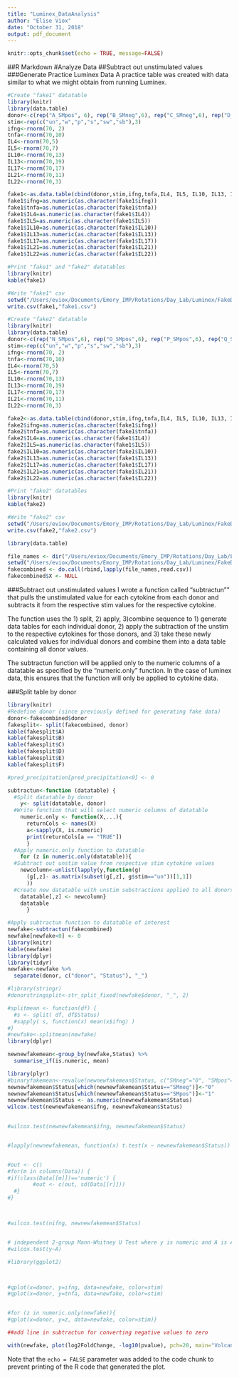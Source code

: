 ```yaml
---
title: "Luminex_DataAnalysis"
author: "Elise Viox"
date: "October 31, 2018"
output: pdf_document
---
```


```r
knitr::opts_chunk$set(echo = TRUE, message=FALSE)
```

##R Markdown
#Analyze Data
##Subtract out unstimulated values
###Generate Practice Luminex Data
A practice table was created with data similar to what we might obtain from running Luminex.
```r
#Create "fake1" datatable
library(knitr)
library(data.table)
donor<-c(rep("A_SMpos", 6), rep("B_SMneg",6), rep("C_SMneg",6), rep("D_SMneg",6), rep("E_SMpos",6), rep("F_SMpos",6), rep("G_SMneg",6), rep("H_SMneg",6), rep("I_SMneg",6), rep("J_SMpos",6), rep("K_SMpos",6), rep("L_SMpos",6), rep("M_SMpos", 6))
stim<-rep(c("un","w","p","s","sw","sb"),3)
ifng<-rnorm(70, 2)
tnfa<-rnorm(70,10)
IL4<-rnorm(70,5)
IL5<-rnorm(70,7)
IL10<-rnorm(70,13)
IL13<-rnorm(70,19)
IL17<-rnorm(70,17)
IL21<-rnorm(70,11)
IL22<-rnorm(70,3)

fake1<-as.data.table(cbind(donor,stim,ifng,tnfa,IL4, IL5, IL10, IL13, IL17, IL21, IL22))
fake1$ifng=as.numeric(as.character(fake1$ifng))
fake1$tnfa=as.numeric(as.character(fake1$tnfa))
fake1$IL4=as.numeric(as.character(fake1$IL4))
fake1$IL5=as.numeric(as.character(fake1$IL5))
fake1$IL10=as.numeric(as.character(fake1$IL10))
fake1$IL13=as.numeric(as.character(fake1$IL13))
fake1$IL17=as.numeric(as.character(fake1$IL17))
fake1$IL21=as.numeric(as.character(fake1$IL21))
fake1$IL22=as.numeric(as.character(fake1$IL22))

#Print "fake1" and "fake2" datatables 
library(knitr)
kable(fake1)

#Write "fake1" csv
setwd("/Users/eviox/Documents/Emory_IMP/Rotations/Day_Lab/Luminex/FakeData/")
write.csv(fake1,"fake1.csv")
```

```r
#Create "fake2" datatable
library(knitr)
library(data.table)
donor<-c(rep("N_SMpos",6), rep("O_SMpos",6), rep("P_SMpos",6), rep("Q_SMneg",6), rep("R_SMpos",6), rep("S_SMneg",6), rep("T_SMneg",6), rep("U_SMneg",6), rep("V_SMneg",6), rep("W_SMpos",6), rep("X_SMpos",6), rep("Y_SMneg", 6), rep("Z_SMpos", 6))
stim<-rep(c("un","w","p","s","sw","sb"),3)
ifng<-rnorm(70, 2)
tnfa<-rnorm(70,10)
IL4<-rnorm(70,5)
IL5<-rnorm(70,7)
IL10<-rnorm(70,13)
IL13<-rnorm(70,19)
IL17<-rnorm(70,17)
IL21<-rnorm(70,11)
IL22<-rnorm(70,3)

fake2<-as.data.table(cbind(donor,stim,ifng,tnfa,IL4, IL5, IL10, IL13, IL17, IL21, IL22))
fake2$ifng=as.numeric(as.character(fake1$ifng))
fake2$tnfa=as.numeric(as.character(fake1$tnfa))
fake2$IL4=as.numeric(as.character(fake1$IL4))
fake2$IL5=as.numeric(as.character(fake1$IL5))
fake2$IL10=as.numeric(as.character(fake1$IL10))
fake2$IL13=as.numeric(as.character(fake1$IL13))
fake2$IL17=as.numeric(as.character(fake1$IL17))
fake2$IL21=as.numeric(as.character(fake1$IL21))
fake2$IL22=as.numeric(as.character(fake1$IL22))

#Print "fake2" datatables 
library(knitr)
kable(fake2)

#Write "fake2" csv
setwd("/Users/eviox/Documents/Emory_IMP/Rotations/Day_Lab/Luminex/FakeData/")
write.csv(fake2,"fake2.csv")
```

```r

library(data.table)  

file_names <- dir("/Users/eviox/Documents/Emory_IMP/Rotations/Day_Lab/Luminex/FakeData/") #where you have your files
setwd("/Users/eviox/Documents/Emory_IMP/Rotations/Day_Lab/Luminex/FakeData/")
fakecombined <- do.call(rbind,lapply(file_names,read.csv))
fakecombined$X <- NULL

```

###Subtract out unstimulated values
I wrote a function called "subtractun"" that pulls the unstimulated value for each cytokine from each donor and subtracts it from the respective stim values for the respective cytokine. 

The function uses the 1) split, 2) apply, 3)combine sequence to 1) generate data tables for each individual donor, 2) apply the subtraction of the unstim to the respective cytokines for those donors, and 3) take these newly calculated values for individual donors and combine them into a data table containing all donor values.

The subtractun function will be applied only to the numeric columns of a datatable as specified by the "numeric.only" function. In the case of luminex data, this ensures that the function will only be applied to cytokine data. 

###Split table by donor
```r
library(knitr)
#Redefine donor (since previously defined for generating fake data)
donor<-fakecombined$donor
fakesplit<- split(fakecombined, donor)
kable(fakesplit$A)
kable(fakesplit$B)
kable(fakesplit$C)
kable(fakesplit$D)
kable(fakesplit$E)
kable(fakesplit$F)
```

```r
#pred_precipitation[pred_precipitation<0] <- 0

subtractun<-function (datatable) {
  #Split datatable by donor    
    y<- split(datatable, donor)
  #Write function that will select numeric columns of datatable
    numeric.only <- function(X,...){
      returnCols <- names(X)
      a<-sapply(X, is.numeric)
      print(returnCols[a == "TRUE"])
      }
  #Apply numeric.only function to datatable
    for (z in numeric.only(datatable)){
  #Subtract out unstim value from respective stim cytokine values
    newcolumn<-unlist(lapply(y,function(g)
      (g[,z]- as.matrix(subset(g[,z], g$stim=="un"))[1,1])
      ))
  #Create new datatable with unstim substractions applied to all donors 
    datatable[,z] <- newcolumn}
    datatable
      }  
```

```r
#Apply subtractun function to datatable of interest
newfake<-subtractun(fakecombined)
newfake[newfake<0] <- 0
library(knitr)
kable(newfake)
library(dplyr)
library(tidyr)
newfake<-newfake %>%
  separate(donor, c("donor", "Status"), "_")

#library(stringr)
#donorstringsplit<-str_split_fixed(newfake$donor, "_", 2)
```

```r
#splitmean <- function(df) {
  #s <- split( df, df$Status)
  #sapply( s, function(x) mean(x$ifng) )
#}
#newfake<-splitmean(newfake)
library(dplyr)

newnewfakemean<-group_by(newfake,Status) %>%
  summarise_if(is.numeric, mean)

library(plyr)
#binaryfakemean<-revalue(newnewfakemean$Status, c("SMneg"="0", "SMpos"="1"))
newnewfakemean$Status[which(newnewfakemean$Status=="SMneg")]<-"0"
newnewfakemean$Status[which(newnewfakemean$Status=="SMpos")]<-"1"
newnewfakemean$Status <- as.numeric(newnewfakemean$Status)
wilcox.test(newnewfakemean$ifng, newnewfakemean$Status)
    

#wilcox.test(newnewfakemean$ifng, newnewfakemean$Status)


#lapply(newnewfakemean, function(x) t.test(x ~ newnewfakemean$Status))


#out <- c() 
#for(m in columns(Data)) {
#if(class(Data[[m]])=='numeric') {
        #out <- c(out, sd(Data[[r]]))
  #}
#}



#wilcox.test(nifng, newnewfakemean$Status)


# independent 2-group Mann-Whitney U Test where y is numeric and A is A binary factor
#wilcox.test(y~A) 

#library(ggplot2)



#qplot(x=donor, y=ifng, data=newfake, color=stim)
#qplot(x=donor, y=tnfa, data=newfake, color=stim)


#for (z in numeric.only(newfake)){
#qplot(x=donor, y=z, data=newfake, color=stim)}

##add line in subtractun for converting negative values to zero

```


```r

with(newfake, plot(log2FoldChange, -log10(pvalue), pch=20, main="Volcano plot", xlim=c(-2.5,2)))
```

Note that the `echo = FALSE` parameter was added to the code chunk to prevent printing of the R code that generated the plot.
